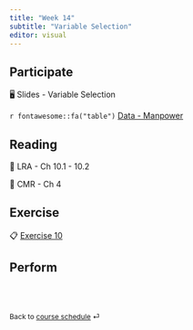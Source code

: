 ```yaml
---
title: "Week 14"
subtitle: "Variable Selection"
editor: visual
---
```


::: callout-important
:::

## Participate

🖥️ Slides - Variable Selection

`r fontawesome::fa("table")`  [Data - Manpower](/slides/data/manpower.csv)

## Reading

📖 LRA - Ch 10.1 - 10.2

📖 CMR - Ch 4

## Exercise

📋 [Exercise 10](/exercise/ex-3-mlr.html)

## Perform

<br><br>

::: {style="font-size: 0.875em;"}
Back to [course schedule](/ "Course schedule") ⏎
:::
